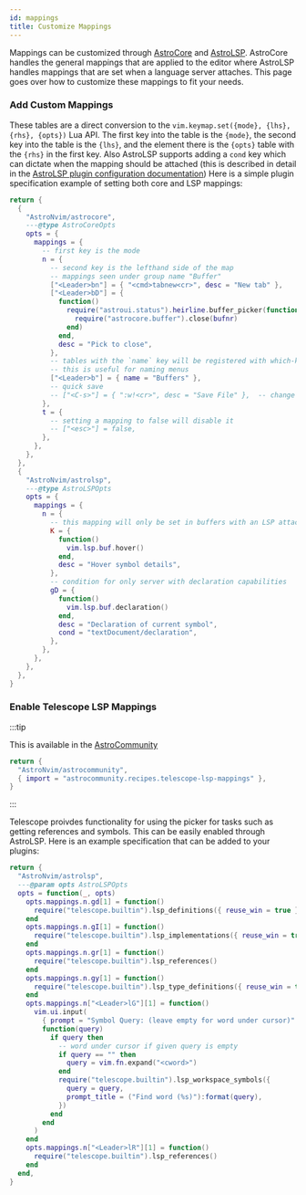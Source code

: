 ```yaml
---
id: mappings
title: Customize Mappings
---
```


Mappings can be customized through [AstroCore](https://github.com/AstroNvim/astrocore) and [AstroLSP](https://github.com/AstroNvim/astrolsp). AstroCore handles the general mappings that are applied to the editor where AstroLSP handles mappings that are set when a language server attaches. This page goes over how to customize these mappings to fit your needs.

### Add Custom Mappings

These tables are a direct conversion to the `vim.keymap.set({mode}, {lhs}, {rhs}, {opts})` Lua API. The first key into the table is the `{mode}`, the second key into the table is the `{lhs}`, and the element there is the `{opts}` table with the `{rhs}` in the first key. Also AstroLSP supports adding a `cond` key which can dictate when the mapping should be attached (this is described in detail in the [AstroLSP plugin configuration documentation](https://github.com/AstroNvim/astrolsp#%EF%B8%8F-configuration)) Here is a simple plugin specification example of setting both core and LSP mappings:

```lua title="lua/plugins/mappings.lua"
return {
  {
    "AstroNvim/astrocore",
    ---@type AstroCoreOpts
    opts = {
      mappings = {
        -- first key is the mode
        n = {
          -- second key is the lefthand side of the map
          -- mappings seen under group name "Buffer"
          ["<Leader>bn"] = { "<cmd>tabnew<cr>", desc = "New tab" },
          ["<Leader>bD"] = {
            function()
              require("astroui.status").heirline.buffer_picker(function(bufnr)
                require("astrocore.buffer").close(bufnr)
              end)
            end,
            desc = "Pick to close",
          },
          -- tables with the `name` key will be registered with which-key if it's installed
          -- this is useful for naming menus
          ["<Leader>b"] = { name = "Buffers" },
          -- quick save
          -- ["<C-s>"] = { ":w!<cr>", desc = "Save File" },  -- change description but the same command
        },
        t = {
          -- setting a mapping to false will disable it
          -- ["<esc>"] = false,
        },
      },
    },
  },
  {
    "AstroNvim/astrolsp",
    ---@type AstroLSPOpts
    opts = {
      mappings = {
        n = {
          -- this mapping will only be set in buffers with an LSP attached
          K = {
            function()
              vim.lsp.buf.hover()
            end,
            desc = "Hover symbol details",
          },
          -- condition for only server with declaration capabilities
          gD = {
            function()
              vim.lsp.buf.declaration()
            end,
            desc = "Declaration of current symbol",
            cond = "textDocument/declaration",
          },
        },
      },
    },
  },
}
```

### Enable Telescope LSP Mappings

:::tip

This is available in the [AstroCommunity](https://github.com/AstroNvim/astrocommunity/tree/main/lua/astrocommunity/recipes/telescope-lsp-mappings)

```lua title="lua/community.lua" ins={3}
return {
  "AstroNvim/astrocommunity",
  { import = "astrocommunity.recipes.telescope-lsp-mappings" },
}
```

:::

Telescope proivdes functionality for using the picker for tasks such as getting references and symbols. This can be easily enabled through AstroLSP. Here is an example specification that can be added to your plugins:

```lua title="lua/plugins/telescope_lsp_mappings.lua"
return {
  "AstroNvim/astrolsp",
  ---@param opts AstroLSPOpts
  opts = function(_, opts)
    opts.mappings.n.gd[1] = function()
      require("telescope.builtin").lsp_definitions({ reuse_win = true })
    end
    opts.mappings.n.gI[1] = function()
      require("telescope.builtin").lsp_implementations({ reuse_win = true })
    end
    opts.mappings.n.gr[1] = function()
      require("telescope.builtin").lsp_references()
    end
    opts.mappings.n.gy[1] = function()
      require("telescope.builtin").lsp_type_definitions({ reuse_win = true })
    end
    opts.mappings.n["<Leader>lG"][1] = function()
      vim.ui.input(
        { prompt = "Symbol Query: (leave empty for word under cursor)" },
        function(query)
          if query then
            -- word under cursor if given query is empty
            if query == "" then
              query = vim.fn.expand("<cword>")
            end
            require("telescope.builtin").lsp_workspace_symbols({
              query = query,
              prompt_title = ("Find word (%s)"):format(query),
            })
          end
        end
      )
    end
    opts.mappings.n["<Leader>lR"][1] = function()
      require("telescope.builtin").lsp_references()
    end
  end,
}
```
